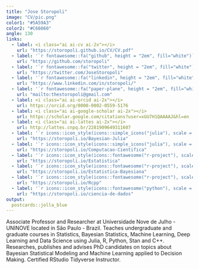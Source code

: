 ```yaml
---
title: "Jose Storopoli"
image: "CV/pic.png"
color1: "#5A59A3"
color2: "#C66060"
angle: 130
links:
  - label: <i class="ai ai-cv ai-2x"></i>
    url: "https://storopoli.github.io/CV/CV.pdf"
  - label: '`r fontawesome::fa("github", height = "2em", fill="white")`'
    url: "https://github.com/storopoli"
  - label: '`r fontawesome::fa("twitter", height = "2em", fill="white")`'
    url: "https://twitter.com/JoseStoropoli"
  - label: '`r fontawesome::fa("linkedin", height = "2em", fill="white")`'
    url: "https://www.linkedin.com/in/storopoli/"
  - label: '`r fontawesome::fa("paper-plane", height = "2em", fill="white")`'
    url: "mailto:thestoropoli@gmail.com"
  - label: <i class="ai ai-orcid ai-2x"></i>
    url: https://orcid.org/0000-0002-0559-5176
  - label: <i class="ai ai-google-scholar ai-2x"></i>
    url: https://scholar.google.com/citations?user=xGU7H1QAAAAJ&hl=en
  - label: <i class="ai ai-lattes ai-2x"></i>
    url: http://lattes.cnpq.br/2281909649311607
  - label: '`r icons::icon_style(icons::simple_icons("julia"), scale = 1.33, fill = "#B452CD")`<br>Bayesian Statistics<br> using Julia and Turing'
    url: "https://storopoli.io/Bayesian-Julia"
  - label: '`r icons::icon_style(icons::simple_icons("julia"), scale = 1.33, fill = "#9558B2")`<br>Computação Científica<br> com Julia'
    url: "https://storopoli.io/Computacao-Cientifica"
  - label: '`r icons::icon_style(icons::fontawesome("r-project"), scale = 1.33, fill = "steelblue")`<br>Estatística com R'
    url: "https://storopoli.io/Estatistica"
  - label: '`r icons::icon_style(icons::fontawesome("r-project"), scale = 1.33, fill = "steelblue")`<br>Estatística Bayesiana<br>com R e Stan'
    url: "https://storopoli.io/Estatistica-Bayesiana"
  - label: '`r icons::icon_style(icons::fontawesome("r-project"), scale = 1.33, fill = "steelblue")`<br>Rcpp'
    url: "https://storopoli.io/Rcpp"
  - label: '`r icons::icon_style(icons::fontawesome("python"), scale = 1.33, fill = "#FFD343")`<br>Ciência de Dados<br>pandas, Scikit-Learn,<br>TensorFlow e PyTorch'
    url: "https://storopoli.io/ciencia-de-dados"
output:
  postcards::jolla_blue
---
```


<!-- Global site tag (gtag.js) - Google Analytics -->
<script async src="https://www.googletagmanager.com/gtag/js?id=G-76W12M6ZTG"></script>
<script>
  window.dataLayer = window.dataLayer || [];
  function gtag(){dataLayer.push(arguments);}
  gtag('js', new Date());

  gtag('config', 'G-76W12M6ZTG');
</script>

<!--Academicons Icons-->
<link rel="stylesheet" href="https://cdn.jsdelivr.net/gh/jpswalsh/academicons@1/css/academicons.min.css">

Associate Professor and Researcher at Universidade Nove de Julho - UNINOVE located in São Paulo - Brazil. Teaches undergraduate and graduate courses in Statistics, Bayesian Statistics, Machine Learning, Deep Learning and Data Science using Julia, R, Python, Stan and C++.  Researches, publishes and advises PhD candidates on topics about Bayesian Statistical Modeling and Machine Learning applied to Decision Making. Certified RStudio Tidyverse Instructor.
